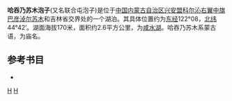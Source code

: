 '''哈吞乃苏木泡子'''(又名联合屯泡子)是位于[[中国|中国]][[内蒙古自治区|内蒙古自治区]][[兴安盟|兴安盟]][[科尔沁右翼中旗|科尔沁右翼中旗]][[巴彦淖尔苏木|巴彦淖尔苏木]]和吉林省交界处的一个湖泊。其具体位置约为[[东经|东经]]122°08，[[北纬|北纬]]44°42′。湖面海拔170米，面积约2.6平方公里，为[[咸水湖|咸水湖]]。哈吞乃苏木系蒙古语，为庙名。
== 参考书目 ==
*{{cite book|author=牧寒 |title=《内蒙古湖泊》 |year=2003 |publisher=内蒙古人民出版社 |isbn=9787204039883  }}
{{内蒙古小作品}}

[[分类:科尔沁右翼中旗湖泊|H]]
[[分类:内蒙古咸水湖|H]]
